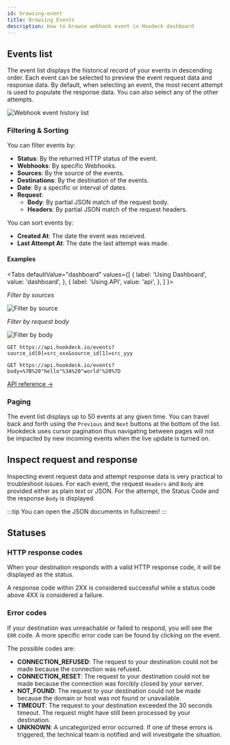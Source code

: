 ```yaml
---
id: browsing-event
title: Browsing Events
description: How to browse webhook event in Hoodeck dashboard
---
```



## Events list

The event list displays the historical record of your events in descending order. Each event can be selected to preview the event request data and response data. By default, when selecting an event, the most recent attempt is used to populate the response data. You can also select any of the other attempts.

![Webhook event history list](../static/img/events/event-list.jpg)

### Filtering & Sorting

You can filter events by:

- **Status**: By the returned HTTP status of the event.
- **Webhooks**: By specific Webhooks.
- **Sources**: By the source of the events.
- **Destinations**: By the destination of the events.
- **Date**: By a specific or interval of dates.
- **Request**:
  - **Body**: By partial JSON match of the request body.
  - **Headers**: By partial JSON match of the request headers.

You can sort events by:

- **Created At**: The date the event was received.
- **Last Attempt At**: The date the last attempt was made.

#### Examples

<Tabs
  defaultValue="dashboard"
  values={[
    { label: 'Using Dashboard', value: 'dashboard', },
    { label: 'Using API', value: 'api', },
  ]
}>
<TabItem value="dashboard">

*Filter by sources*

![Filter by source](../static/img/events/filter-by-source.png)

*Filter by request body*

![Filter by body](../static/img/events/filter-by-body.png)

</TabItem>
<TabItem value="api">

``` title="Filter by multiple sources"
GET https://api.hookdeck.io/events?source_id[0]=src_xxx&source_id[1]=src_yyy
```

``` title="Filter by request body with key "hello" and value "world""
GET https://api.hookdeck.io/events?body=%7B%20"hello"%3A%20"world"%20%7D
```

[API reference →](https://docs.hookdeck.io/#retrieve-all-events)

</TabItem>
</Tabs>

### Paging

The event list displays up to 50 events at any given time. You can travel back and forth using the `Previous` and `Next` buttons at the bottom of the list. Hookdeck uses cursor pagination thus navigating between pages will not be impacted by new incoming events when the live update is turned on.

## Inspect request and response

Inspecting event request data and attempt response data is very practical to troubleshoot issues. For each event, the request `Headers` and `Body` are provided either as plain text or JSON. For the attempt, the Status Code and the response `Body` is displayed.

:::tip
You can open the JSON documents in fullscreen!
:::

## Statuses

### HTTP response codes

When your destination responds with a valid HTTP response code, it will be displayed as the status.

A response code within 2XX is considered successful while a status code above 4XX is considered a failure.

### Error codes

If your destination was unreachable or failed to respond, you will see the `ERR` code. A more specific error code can be found by clicking on the event.

The possible codes are:

- **CONNECTION_REFUSED**: The request to your destination could not be made because the connection was refused.
- **CONNECTION_RESET**: The request to your destination could not be made because the connection was forcibly closed by your server.
- **NOT_FOUND**: The request to your destination could not be made because the domain or host was not found or unavailable.
- **TIMEOUT**: The request to your destination exceeded the 30 seconds timeout. The request might have still been processed by your destination.
- **UNKNOWN**: A uncategorized error occurred. If one of these errors is triggered, the technical team is notified and will investigate the situation.
